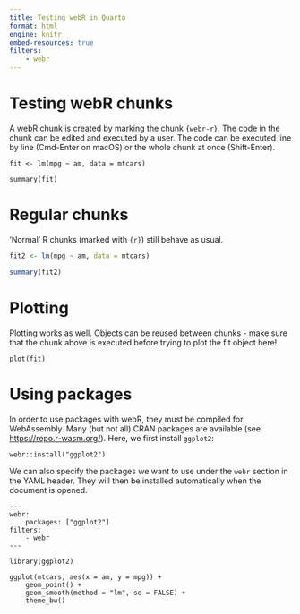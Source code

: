 ```yaml
---
title: Testing webR in Quarto
format: html
engine: knitr
embed-resources: true
filters:
    - webr
---
```


# Testing webR chunks

A webR chunk is created by marking the chunk `{webr-r}`.
The code in the chunk can be edited and executed by a user.
The code can be executed line by line (Cmd-Enter on macOS) or the whole chunk at once (Shift-Enter). 

```webr-r
fit <- lm(mpg ~ am, data = mtcars)

summary(fit)
```

# Regular chunks

'Normal' R chunks (marked with `{r}`) still behave as usual.

```r
fit2 <- lm(mpg ~ am, data = mtcars)

summary(fit2)
```

# Plotting

Plotting works as well. 
Objects can be reused between chunks - make sure that the chunk above is executed before trying to plot the fit object here!

```webr-r
plot(fit)
```

# Using packages

In order to use packages with webR, they must be compiled for WebAssembly. 
Many (but not all) CRAN packages are available (see [https://repo.r-wasm.org/](https://repo.r-wasm.org/)). 
Here, we first install `ggplot2`: 

```webr-r
webr::install("ggplot2")
```

We can also specify the packages we want to use under the `webr` section in the YAML header. 
They will then be installed automatically when the document is opened.

```
---
webr:
    packages: ["ggplot2"]
filters:
    - webr
---
```

```webr-r
library(ggplot2)

ggplot(mtcars, aes(x = am, y = mpg)) + 
    geom_point() + 
    geom_smooth(method = "lm", se = FALSE) + 
    theme_bw()
```

